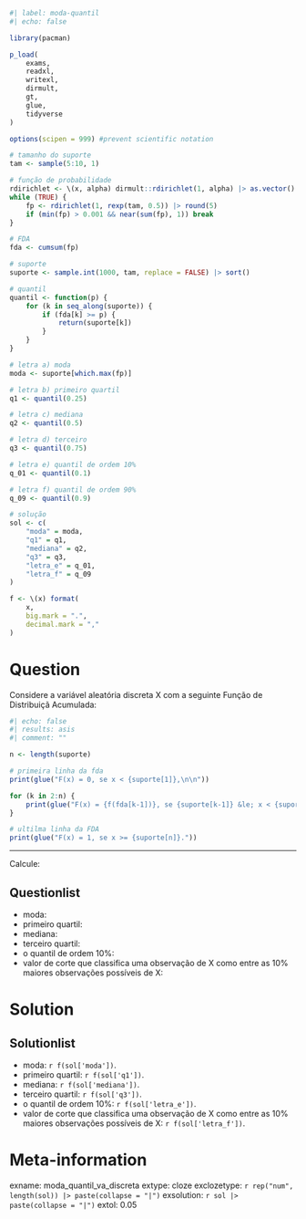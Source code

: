 ```r
#| label: moda-quantil
#| echo: false

library(pacman)

p_load(
    exams,
    readxl,
    writexl,
    dirmult,
    gt,
    glue,
    tidyverse
)

options(scipen = 999) #prevent scientific notation

# tamanho do suporte
tam <- sample(5:10, 1)

# função de probabilidade
rdirichlet <- \(x, alpha) dirmult::rdirichlet(1, alpha) |> as.vector()
while (TRUE) {
    fp <- rdirichlet(1, rexp(tam, 0.5)) |> round(5)
    if (min(fp) > 0.001 && near(sum(fp), 1)) break
}

# FDA
fda <- cumsum(fp)

# suporte
suporte <- sample.int(1000, tam, replace = FALSE) |> sort()

# quantil
quantil <- function(p) {
    for (k in seq_along(suporte)) {
        if (fda[k] >= p) {
            return(suporte[k])
        }
    }
}

# letra a) moda
moda <- suporte[which.max(fp)]

# letra b) primeiro quartil
q1 <- quantil(0.25)

# letra c) mediana
q2 <- quantil(0.5)

# letra d) terceiro
q3 <- quantil(0.75)

# letra e) quantil de ordem 10%
q_01 <- quantil(0.1)

# letra f) quantil de ordem 90%
q_09 <- quantil(0.9)

# solução
sol <- c(
    "moda" = moda, 
    "q1" = q1, 
    "mediana" = q2,
    "q3" = q3,
    "letra_e" = q_01,
    "letra_f" = q_09
)

f <- \(x) format(
    x,
    big.mark = ".",
    decimal.mark = ","
)
```

Question
========
Considere a variável aleatória discreta X com a seguinte Função de Distribuiçã Acumulada:


```r
#| echo: false
#| results: asis
#| comment: ""

n <- length(suporte)

# primeira linha da fda
print(glue("F(x) = 0, se x < {suporte[1]},\n\n"))

for (k in 2:n) {
    print(glue("F(x) = {f(fda[k-1])}, se {suporte[k-1]} &le; x < {suporte[k]},\n\n"))
}

# ultilma linha da FDA
print(glue("F(x) = 1, se x >= {suporte[n]}."))
```

<hr>

Calcule:

Questionlist
------------
* moda:
* primeiro quartil:
* mediana:
* terceiro quartil:
* o quantil de ordem 10%:
* valor de corte que classifica uma observação de X como entre as 10% maiores observações possíveis de X:


Solution
========
Solutionlist
------------
* moda: `r f(sol['moda'])`.
* primeiro quartil: `r f(sol['q1'])`.
* mediana: `r f(sol['mediana'])`.
* terceiro quartil: `r f(sol['q3'])`.
* o quantil de ordem 10%: `r f(sol['letra_e'])`.
* valor de corte que classifica uma observação de X como entre as 10% maiores observações possíveis de X: `r f(sol['letra_f'])`.

Meta-information
================
exname: moda_quantil_va_discreta
extype: cloze
exclozetype: `r rep("num", length(sol)) |> paste(collapse = "|")`
exsolution: `r sol |> paste(collapse = "|")`
extol: 0.05